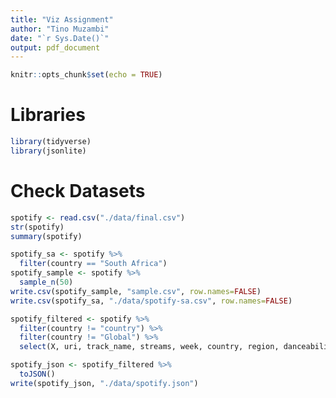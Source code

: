 ```yaml
---
title: "Viz Assignment"
author: "Tino Muzambi"
date: "`r Sys.Date()`"
output: pdf_document
---
```


```r
knitr::opts_chunk$set(echo = TRUE)
```

# Libraries

```r
library(tidyverse)
library(jsonlite)
```


# Check Datasets

```r
spotify <- read.csv("./data/final.csv")
str(spotify)
summary(spotify)

spotify_sa <- spotify %>% 
  filter(country == "South Africa")
spotify_sample <- spotify %>% 
  sample_n(50)
write.csv(spotify_sample, "sample.csv", row.names=FALSE)
write.csv(spotify_sa, "./data/spotify-sa.csv", row.names=FALSE)

spotify_filtered <- spotify %>% 
  filter(country != "country") %>% 
  filter(country != "Global") %>% 
  select(X, uri, track_name, streams, week, country, region, danceability, energy)

spotify_json <- spotify_filtered %>% 
  toJSON()
write(spotify_json, "./data/spotify.json")
```

